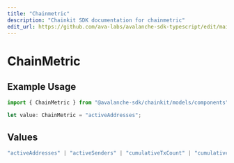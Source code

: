 ```yaml
---
title: "Chainmetric"
description: "Chainkit SDK documentation for chainmetric"
edit_url: https://github.com/ava-labs/avalanche-sdk-typescript/edit/main/chainkit/docs/models/components/chainmetric.md
---
```


# ChainMetric

## Example Usage

```typescript
import { ChainMetric } from "@avalanche-sdk/chainkit/models/components";

let value: ChainMetric = "activeAddresses";
```

## Values

```typescript
"activeAddresses" | "activeSenders" | "cumulativeTxCount" | "cumulativeAddresses" | "cumulativeContracts" | "cumulativeDeployers" | "gasUsed" | "txCount" | "avgGps" | "maxGps" | "avgTps" | "maxTps" | "avgGasPrice" | "maxGasPrice" | "feesPaid"
```